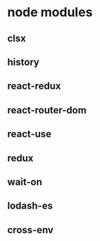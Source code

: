 # node modules

## clsx

## history

## react-redux

## react-router-dom

## react-use

## redux

## wait-on

## lodash-es

## cross-env



